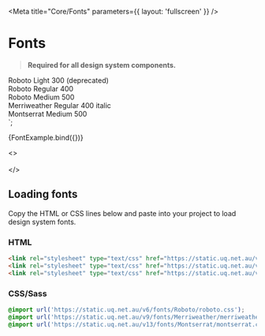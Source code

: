 
<Meta title="Core/Fonts" parameters={{ layout: 'fullscreen' }} />

# Fonts

> **Required for all design system components.**

  <div class="uqds-fonts">
    <div class="uqds-font uqds-font--roboto uqds-font--300">Roboto Light 300 (deprecated)</div>
    <div class="uqds-font uqds-font--roboto">Roboto Regular 400</div>
    <div class="uqds-font uqds-font--roboto uqds-font--500">Roboto Medium 500</div>
    <div class="uqds-font uqds-font--merriweather uqds-font--italic">Merriweather Regular 400 italic</div>
    <div class="uqds-font--montserrat uqds-font--500">Montserrat Medium 500</div>
  </div>
`;

<Story name="Font list">{FontExample.bind({})}</Story>

<><br /><br /></>

## Loading fonts

Copy the HTML or CSS lines below and paste into your project to load design system fonts.

### HTML
```html
<link rel="stylesheet" type="text/css" href="https://static.uq.net.au/v6/fonts/Roboto/roboto.css" />
<link rel="stylesheet" type="text/css" href="https://static.uq.net.au/v9/fonts/Merriweather/merriweather.css" />
<link rel="stylesheet" type="text/css" href="https://static.uq.net.au/v13/fonts/Montserrat/montserrat.css" />
```

### CSS/Sass
```css
@import url('https://static.uq.net.au/v6/fonts/Roboto/roboto.css');
@import url('https://static.uq.net.au/v9/fonts/Merriweather/merriweather.css');
@import url('https://static.uq.net.au/v13/fonts/Montserrat/montserrat.css');
```

